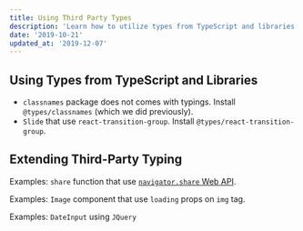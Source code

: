 ```yaml
---
title: Using Third Party Types
description: 'Learn how to utilize types from TypeScript and libraries'
date: '2019-10-21'
updated_at: '2019-12-07'
---
```


## Using Types from TypeScript and Libraries

- `classnames` package does not comes with typings. Install `@types/classnames` (which we did previously).
- `Slide` that use `react-transition-group`. Install `@types/react-transition-group`.

## Extending Third-Party Typing

Examples: `share` function that use [`navigator.share` Web API](https://developer.mozilla.org/en-US/docs/Web/API/Navigator/share).

Examples: `Image` component that use `loading` props on `img` tag.

Examples: `DateInput` using `JQuery`
